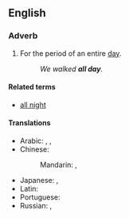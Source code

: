 ==English==

===Adverb===
{{en-adv|pos=[[all]] [[day]]|-}}

# For the period of an entire [[day]].
#: ''We walked '''all day'''.''

====Related terms====
* [[all night]]

====Translations====
{{trans-top|the entire day}}
* Arabic: {{t|ar|طول اليوم|tr=Tuul al-yawm|sc=Arab}},  {{t|ar|طول النهار|tr=Tuul al-nahaar|sc=Arab}},  {{t|ar|كل يوم|tr=kull yawm|sc=Arab}}
* Chinese:
*: Mandarin: {{t|zh|終日|sc=Hani}},  {{t|zh|终日|tr=zhōngrì|sc=Hani}}
{{trans-mid}}
* Japanese: {{t|ja|終日|tr=じゅうじつ, jūjitsu|sc=Jpan}},  {{t|ja|一日中|tr=いちにちじゅう, ichinichijū|sc=Jpan}}
* Latin: {{t+|la|diu|alt=diū}}
* Portuguese: {{t|pt|o dia todo}}
* Russian: {{t|ru|целый день|tr=célyj den'|sc=Cyrl}},  {{t|ru|весь день|tr=ves' den'|sc=Cyrl}}
{{trans-bottom}}